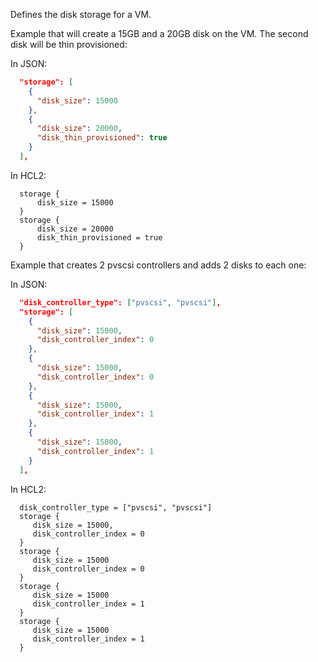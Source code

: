 <!-- Code generated from the comments of the DiskConfig struct in builder/vsphere/common/storage_config.go; DO NOT EDIT MANUALLY -->

Defines the disk storage for a VM.

Example that will create a 15GB and a 20GB disk on the VM. The second disk will be thin provisioned:

In JSON:

```json
  "storage": [
    {
      "disk_size": 15000
    },
    {
      "disk_size": 20000,
      "disk_thin_provisioned": true
    }
  ],
```

In HCL2:

```hcl
  storage {
      disk_size = 15000
  }
  storage {
      disk_size = 20000
      disk_thin_provisioned = true
  }
```

Example that creates 2 pvscsi controllers and adds 2 disks to each one:

In JSON:

```json
  "disk_controller_type": ["pvscsi", "pvscsi"],
  "storage": [
    {
      "disk_size": 15000,
      "disk_controller_index": 0
    },
    {
      "disk_size": 15000,
      "disk_controller_index": 0
    },
    {
      "disk_size": 15000,
      "disk_controller_index": 1
    },
    {
      "disk_size": 15000,
      "disk_controller_index": 1
    }
  ],
```

In HCL2:

```hcl
  disk_controller_type = ["pvscsi", "pvscsi"]
  storage {
     disk_size = 15000,
     disk_controller_index = 0
  }
  storage {
     disk_size = 15000
     disk_controller_index = 0
  }
  storage {
     disk_size = 15000
     disk_controller_index = 1
  }
  storage {
     disk_size = 15000
     disk_controller_index = 1
  }
```
